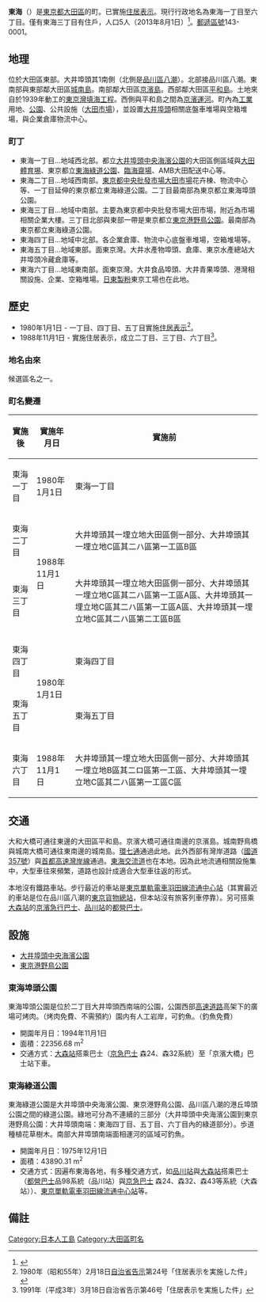 {{Pathnav|日本|東京都|大田區|'''東海'''|hide=1|frame=1}}
{{Infobox Settlement
|official_name = 東海
|native_name =
|settlement_type = [[町|町]]
|image_skyline = Tokyo Route 316 -01.jpg
|imagesize = 250px
|image_caption = [[東京都道316號日本橋芝浦大森線|東京都道316號日本橋芝浦大森線]]
|image_flag =
|image_seal =
| image_map =
| map_caption =
| pushpin_map = Tokyo city
|subdivision_type = [[國家|國家]]
|subdivision_name = [[File:Flag_of_Japan.svg|border]] [[日本|日本]]
|subdivision_type1 = [[都道府縣|都道府縣]]
|subdivision_name1 = [[File:Flag_of_Tokyo_Prefecture.svg|25px]] [[東京都|東京都]]
|subdivision_type2 = [[東京都區部|特別區]]
|subdivision_name2 = [[File:Flag_of_Ota,_Tokyo.svg|25px]] [[大田區|大田區]]
|subdivision_type3 =
|subdivision_name3 =
|established_title =
|established_date =
|government_type =
|leader_title =
|leader_name =
|area_magnitude =
|area_total_sq_mi =
|area_total_km2 =
|area_land_sq_mi =
|area_land_km2 =
|area_urban_sq_mi =
|area_urban_km2 =
|area_metro_km2 =
|area_metro_sq_mi =
|population_as_of= 2013年（平成25年）8月1日
|population_footnotes =
|population_total = 5
|population_urban =
|population_metro =
|population_density_sq_mi =
|population_density_km2 =
| timezone = [[日本標準時間|JST]]
| utc_offset = +9
|timezone_DST =
|utc_offset_DST =
|latd=35|latm=35|lats=32|latNS=N
|longd=139|longm=46|longs=21|longEW=E
|elevation_footnotes=
|elevation_m =
|elevation_ft =
|postal_code_type = [[郵遞區號|郵遞區號]]
|postal_code = 143-0001
|area_code =
|website =
|footnotes =
}}
'''東海'''（{{jpn|j=東海|hg=とうかい|rm=Tōkai|f=y}}）是[[東京都|東京都]][[大田區|大田區]]的町。已實施[[住居表示|住居表示]]。現行行政地名為東海一丁目至六丁目。僅有東海三丁目有住戶，人口5人（2013年8月1日）<ref>{{Cite web |url=http://www.city.ota.tokyo.jp/kuseijoho/suuji/jinkou/setai_jinkou/oota_suji2508.html |title=大田区ホームページ：平成25年8月1日現在 |access-date=2013-08-28 |archive-date=2014-02-18 |archive-url=https://web.archive.org/web/20140218230417/http://www.city.ota.tokyo.jp/kuseijoho/suuji/jinkou/setai_jinkou/oota_suji2508.html |dead-url=no }}</ref>。[[郵遞區號|郵遞區號]]143-0001。

== 地理 ==
位於大田區東部。大井埠頭其1南側（北側是[[品川區|品川區]][[八潮_(品川區)|八潮]]）。北部接品川區八潮。東南部與東部鄰大田區[[城南島|城南島]]。南部鄰大田區[[京濱島|京濱島]]。西部鄰大田區[[平和島|平和島]]。土地來自於1939年動工的[[東京灣|東京灣]][[填海|填海工程]]。西側與平和島之間為[[京濱運河|京濱運河]]。町內為[[工業|工業]]用地、[[公園|公園]]、公共設施（[[大田市場|大田市場]]），並設置[[大井埠頭|大井埠頭]]相關底盤車堆場與空箱堆場，與企業倉庫物流中心。

=== 町丁 ===
* 東海一丁目…地域西北部。都立[[大井埠頭中央海濱公園|大井埠頭中央海濱公園]]的大田區側區域與[[大田體育埸|大田體育埸]]、東京都立[[東海綠道公園|東海綠道公園]]、[[臨海齋場|臨海齋場]]、AMB大田配送中心等。
* 東海二丁目…地域西南部。[[東京都中央批發市場|東京都中央批發市場]][[大田市場|大田市場]]花卉棟、物流中心等、一丁目延伸的東京都立東海綠道公園。二丁目最南部為東京都立東海埠頭公園。
* 東海三丁目…地域中南部。主要為東京都中央批發市場大田市場，附近為市場相關企業大樓。三丁目北部與東部一帶是東京都立[[東京港野鳥公園|東京港野鳥公園]]。最南部為東京都立東海綠道公園。
* 東海四丁目…地域中北部。各企業倉庫、物流中心底盤車堆場，空箱堆場等。
* 東海五丁目…地域東部。面東京灣。大井水產物埠頭、倉庫、東京水產總站大井埠頭冷藏倉庫等。
* 東海六丁目…地域東南部。面東京灣。大井食品埠頭、大井青果埠頭、港灣相關設施、企業、空箱堆場。[[日東製粉|日東製粉]]東京工場也在此地。

== 歷史 ==
* 1980年1月1日 - 一丁目、四丁目、五丁目實施[[住居表示|住居表示]]<ref>1980年（昭和55年）2月18日[[自治省|自治省]][[告示|告示]]第24号「住居表示を実施した件」</ref>。
* 1988年11月1日 - 實施住居表示，成立二丁目、三丁目、六丁目<ref>1991年（平成3年）3月18日自治省告示第46号「住居表示を実施した件」</ref>。
=== 地名由來 ===
候選區名之一。
=== 町名變遷 ===
{| class="wikitable"
|-
!實施後
!實施年月日
!實施前
|-
|東海一丁目
|1980年1月1日
|東海一丁目
|-
|東海二丁目
|rowspan="2"|1988年11月1日
|大井埠頭其一埋立地大田區側一部分、大井埠頭其一埋立地C區其二ハ區第一工區B區
|-
|東海三丁目
|大井埠頭其一埋立地大田區側一部分、大井埠頭其一埋立地C區其二ハ區第一工區A區、大井埠頭其一埋立地C區其二ハ區第一工區A區、大井埠頭其一埋立地C區其二ハ區第二工區B區
|-
|東海四丁目
|rowspan="2"|1980年1月1日
|東海四丁目
|-
|東海五丁目
|東海五丁目
|-
|東海六丁目
|1988年11月1日
|大井埠頭其一埋立地大田區側一部分、大井埠頭其一埋立地B區其二ロ區第一工區、大井埠頭其一埋立地C區其二ハ區第一工區C區
|}

== 交通 ==
大和大橋可通往東邊的大田區平和島。京濱大橋可通往南邊的京濱島。城南野鳥橋與城南大橋可通往東南邊的城南島。[[東京都道318號環狀七號線|環七通]]通過此地。此外西部有灣岸道路（[[國道357號|國道357號]]）與[[首都高速灣岸線|首都高速灣岸線]]通過。[[東海JCT_(東京都)|東海交流道]]也在本地。因為此地流通相關設施集中，大型車往來頻繁，道路也設計成適合大型車往返的形式。

本地沒有鐵路車站。步行最近的車站是[[東京單軌電車羽田線|東京單軌電車羽田線]][[流通中心站|流通中心站]]（其實最近的車站是位在品川區八潮的[[東京貨物總站|東京貨物總站]]，但本站沒有旅客列車停靠）。另可搭乘[[大森站_(東京都)|大森站]]的[[京濱急行巴士|京濱急行巴士]]、[[品川站|品川站]]的[[都營巴士|都營巴士]]。

== 設施 ==
* [[大井埠頭中央海濱公園|大井埠頭中央海濱公園]]
* [[東京港野鳥公園|東京港野鳥公園]]

=== 東海埠頭公園 ===
東海埠頭公園是位於二丁目大井埠頭西南端的公園，公園西部[[高速道路|高速道路]]高架下的廣場可烤肉。（烤肉免費、不需預約）園内有人工岩岸，可釣魚。（釣魚免費）
* 開園年月日：1994年11月1日
* 面積：22356.68 m<sup>2</sup>
* 交通方式：[[大森站_(東京都)|大森站]]搭乘巴士（[[京急巴士|京急巴士]] 森24、森32系統）至「京濱大橋」巴士站下車。

=== 東海綠道公園===
東海綠道公園是大井埠頭中央海濱公園、東京港野鳥公園、品川區八潮的港丘埠頭公園之間的綠道公園。綠地可分為不連續的三部分（大井埠頭中央海濱公園到東京港野鳥公園：大井埠頭南端：東海四丁目、五丁目、六丁目內的綠道部分）。歩道種植花草樹木。南部大井埠頭南端面相運河的區域可釣魚。
* 開園年月日：1975年12月1日
* 面積：43890.31 m<sup>2</sup>
* 交通方式：因遍布東海各地，有多種交通方式，如[[品川站|品川站]]與[[大森站_(東京都)|大森站]]搭乘巴士（[[都營巴士|都營巴士]]品98系統（品川站）與[[京急巴士|京急巴士]] 森24、森32、森43等系統（大森站））、[[東京單軌電車羽田線|東京單軌電車羽田線]][[流通中心站|流通中心站]]等。

== 備註 ==
{{Commonscat|Tokai, Ota}}
{{Reflist}}
{{Geographic Location
|中央 = 東海
|北 = [[八潮_(品川區)|八潮]]
|東北 =
|東 = （公有海面）
|東南 = [[城南島|城南島]]
|南 = [[京濱島|京濱島]]
|西南 = [[昭和島|昭和島]]
|西 = [[平和島|平和島]]
|西北 =
|image =
}}

{{大田區的町名}}
{{東京都立海上公園}}
{{DEFAULTSORT:Tokai}}
[[Category:日本人工島|Category:日本人工島]]
[[Category:大田區町名|Category:大田區町名]]